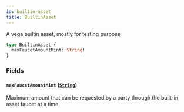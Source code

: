 ```yaml
---
id: builtin-asset
title: BuiltinAsset
---
```



A vega builtin asset, mostly for testing purpose

```graphql
type BuiltinAsset {
  maxFaucetAmountMint: String!
}
```


### Fields

#### `maxFaucetAmountMint` ([`String`](/docs/mainnet/graphql/scalars/string))

Maximum amount that can be requested by a party through the built-in asset faucet at a time




